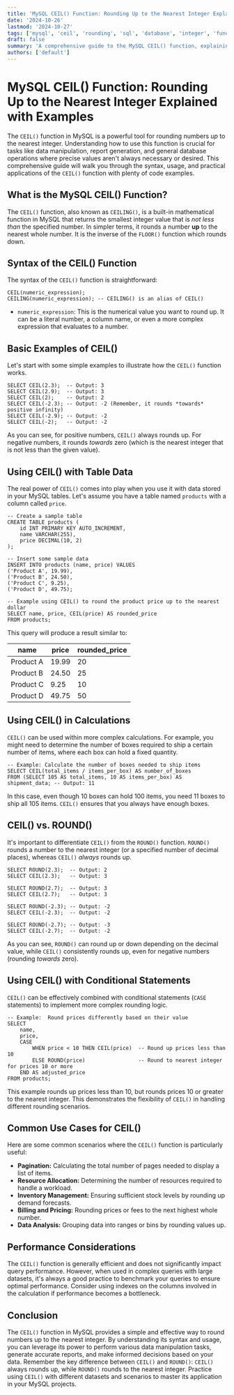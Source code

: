 ```yaml
---
title: 'MySQL CEIL() Function: Rounding Up to the Nearest Integer Explained with Examples'
date: '2024-10-26'
lastmod: '2024-10-27'
tags: ['mysql', 'ceil', 'rounding', 'sql', 'database', 'integer', 'function', 'tutorial', 'guide']
draft: false
summary: 'A comprehensive guide to the MySQL CEIL() function, explaining its purpose, syntax, and usage with detailed examples to round numbers up to the nearest integer.'
authors: ['default']
---
```


# MySQL CEIL() Function: Rounding Up to the Nearest Integer Explained with Examples

The `CEIL()` function in MySQL is a powerful tool for rounding numbers _up_ to the nearest integer. Understanding how to use this function is crucial for tasks like data manipulation, report generation, and general database operations where precise values aren't always necessary or desired. This comprehensive guide will walk you through the syntax, usage, and practical applications of the `CEIL()` function with plenty of code examples.

## What is the MySQL CEIL() Function?

The `CEIL()` function, also known as `CEILING()`, is a built-in mathematical function in MySQL that returns the smallest integer value that is _not less than_ the specified number. In simpler terms, it rounds a number **up** to the nearest whole number. It is the inverse of the `FLOOR()` function which rounds down.

## Syntax of the CEIL() Function

The syntax of the `CEIL()` function is straightforward:

```plaintext
CEIL(numeric_expression);
CEILING(numeric_expression); -- CEILING() is an alias of CEIL()
```

- `numeric_expression`: This is the numerical value you want to round up. It can be a literal number, a column name, or even a more complex expression that evaluates to a number.

## Basic Examples of CEIL()

Let's start with some simple examples to illustrate how the `CEIL()` function works.

```plaintext
SELECT CEIL(2.3);  -- Output: 3
SELECT CEIL(2.9);  -- Output: 3
SELECT CEIL(2);    -- Output: 2
SELECT CEIL(-2.3); -- Output: -2 (Remember, it rounds *towards* positive infinity)
SELECT CEIL(-2.9); -- Output: -2
SELECT CEIL(-2);   -- Output: -2
```

As you can see, for positive numbers, `CEIL()` always rounds up. For negative numbers, it rounds _towards_ zero (which is the nearest integer that is not less than the given value).

## Using CEIL() with Table Data

The real power of `CEIL()` comes into play when you use it with data stored in your MySQL tables. Let's assume you have a table named `products` with a column called `price`.

```plaintext
-- Create a sample table
CREATE TABLE products (
    id INT PRIMARY KEY AUTO_INCREMENT,
    name VARCHAR(255),
    price DECIMAL(10, 2)
);

-- Insert some sample data
INSERT INTO products (name, price) VALUES
('Product A', 19.99),
('Product B', 24.50),
('Product C', 9.25),
('Product D', 49.75);

-- Example using CEIL() to round the product price up to the nearest dollar
SELECT name, price, CEIL(price) AS rounded_price
FROM products;
```

This query will produce a result similar to:

| name      | price | rounded_price |
| --------- | ----- | ------------- |
| Product A | 19.99 | 20            |
| Product B | 24.50 | 25            |
| Product C | 9.25  | 10            |
| Product D | 49.75 | 50            |

## Using CEIL() in Calculations

`CEIL()` can be used within more complex calculations. For example, you might need to determine the number of boxes required to ship a certain number of items, where each box can hold a fixed quantity.

```plaintext
-- Example: Calculate the number of boxes needed to ship items
SELECT CEIL(total_items / items_per_box) AS number_of_boxes
FROM (SELECT 105 AS total_items, 10 AS items_per_box) AS shipment_data; -- Output: 11
```

In this case, even though 10 boxes can hold 100 items, you need 11 boxes to ship all 105 items. `CEIL()` ensures that you always have enough boxes.

## CEIL() vs. ROUND()

It's important to differentiate `CEIL()` from the `ROUND()` function. `ROUND()` rounds a number to the nearest integer (or a specified number of decimal places), whereas `CEIL()` _always_ rounds up.

```plaintext
SELECT ROUND(2.3);  -- Output: 2
SELECT CEIL(2.3);   -- Output: 3

SELECT ROUND(2.7);  -- Output: 3
SELECT CEIL(2.7);   -- Output: 3

SELECT ROUND(-2.3); -- Output: -2
SELECT CEIL(-2.3);  -- Output: -2

SELECT ROUND(-2.7); -- Output: -3
SELECT CEIL(-2.7);  -- Output: -2
```

As you can see, `ROUND()` can round up or down depending on the decimal value, while `CEIL()` consistently rounds up, even for negative numbers (rounding _towards_ zero).

## Using CEIL() with Conditional Statements

`CEIL()` can be effectively combined with conditional statements (`CASE` statements) to implement more complex rounding logic.

```plaintext
-- Example:  Round prices differently based on their value
SELECT
    name,
    price,
    CASE
        WHEN price < 10 THEN CEIL(price)  -- Round up prices less than 10
        ELSE ROUND(price)                 -- Round to nearest integer for prices 10 or more
    END AS adjusted_price
FROM products;
```

This example rounds up prices less than 10, but rounds prices 10 or greater to the nearest integer. This demonstrates the flexibility of `CEIL()` in handling different rounding scenarios.

## Common Use Cases for CEIL()

Here are some common scenarios where the `CEIL()` function is particularly useful:

- **Pagination:** Calculating the total number of pages needed to display a list of items.
- **Resource Allocation:** Determining the number of resources required to handle a workload.
- **Inventory Management:** Ensuring sufficient stock levels by rounding up demand forecasts.
- **Billing and Pricing:** Rounding prices or fees to the next highest whole number.
- **Data Analysis:** Grouping data into ranges or bins by rounding values up.

## Performance Considerations

The `CEIL()` function is generally efficient and does not significantly impact query performance. However, when used in complex queries with large datasets, it's always a good practice to benchmark your queries to ensure optimal performance. Consider using indexes on the columns involved in the calculation if performance becomes a bottleneck.

## Conclusion

The `CEIL()` function in MySQL provides a simple and effective way to round numbers up to the nearest integer. By understanding its syntax and usage, you can leverage its power to perform various data manipulation tasks, generate accurate reports, and make informed decisions based on your data. Remember the key difference between `CEIL()` and `ROUND()`: `CEIL()` always rounds up, while `ROUND()` rounds to the nearest integer. Practice using `CEIL()` with different datasets and scenarios to master its application in your MySQL projects.
